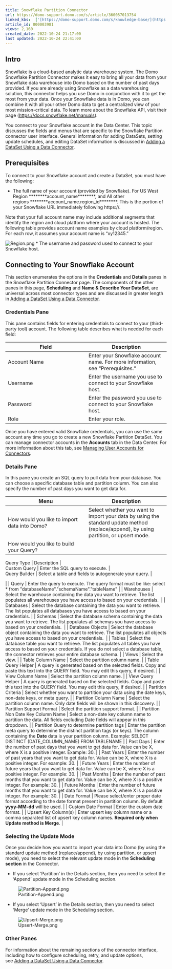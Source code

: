 ```yaml
---
title: Snowflake Partition Connector
url: https://domo-support.domo.com/s/article/360057013754
linked_kbs:  ['[https://domo-support.domo.com/s/knowledge-base/](https://domo-support.domo.com/s/knowledge-base/)', '[https://domo-support.domo.com/s/](https://domo-support.domo.com/s/)', '[https://domo-support.domo.com/s/topic/0TO5w000000ZammGAC](https://domo-support.domo.com/s/topic/0TO5w000000ZammGAC)', '[https://domo-support.domo.com/s/topic/0TO5w000000ZanLGAS](https://domo-support.domo.com/s/topic/0TO5w000000ZanLGAS)', '[https://domo-support.domo.com/s/topic/0TO5w000000ZapAGAS](https://domo-support.domo.com/s/topic/0TO5w000000ZapAGAS)', '[https://domo-support.domo.com/s/article/360058891393](https://domo-support.domo.com/s/article/360058891393)', '[https://domo-support.domo.com/s/article/360042926054](https://domo-support.domo.com/s/article/360042926054)', '[https://domo-support.domo.com/s/article/360042926274](https://domo-support.domo.com/s/article/360042926274)', '[https://domo-support.domo.com/s/article/360057013754](https://domo-support.domo.com/s/article/360057013754)', '[https://domo-support.domo.com/s/topic/0TO5w000000ZapAGAS/partition-connectors](https://domo-support.domo.com/s/topic/0TO5w000000ZapAGAS/partition-connectors)', '[https://domo-support.domo.com/s/article/360043429933](https://domo-support.domo.com/s/article/360043429933)', '[https://domo-support.domo.com/s/article/360043429953](https://domo-support.domo.com/s/article/360043429953)', '[https://domo-support.domo.com/s/article/360042925494](https://domo-support.domo.com/s/article/360042925494)', '[https://domo-support.domo.com/s/article/4408174643607](https://domo-support.domo.com/s/article/4408174643607)', '[https://domo-support.domo.com/s/article/360043429913](https://domo-support.domo.com/s/article/360043429913)', '[https://domo-support.domo.com/s/login/](https://domo-support.domo.com/s/login/)']
article_id: 000003981
views: 2,160
created_date: 2022-10-24 21:17:00
last updated: 2022-10-24 22:41:00
---
```




Intro
-----


Snowflake is a cloud-based analytic data warehouse system. The Domo Snowflake Partition Connector makes it easy to bring all your data from your Snowflake data warehouse into Domo based on the number of past days provided. If you are already using Snowflake as a data warehousing solution, this connector helps you use Domo in conjunction with it to get the most from your data. Once your Snowflake data is in Domo, you can combine it with all your other Domo data to get a centralized view of your most mission-critical data. To learn more about the Snowflake API, visit their page ([https://docs.snowflake.net/manuals](https://docs.snowflake.net/manuals "https://docs.snowflake.net/manuals")).


You connect to your Snowflake account in the Data Center. This topic discusses the fields and menus that are specific to the Snowflake Partition connector user interface. General information for adding DataSets, setting update schedules, and editing DataSet information is discussed in [Adding a DataSet Using a Data Connector](/s/article/360058891393 "Adding a DataSet Using a Data Connector").


Prerequisites
-------------


To connect to your Snowflake account and create a DataSet, you must have the following:


* The full name of your account (provided by Snowflake). For US West Region ********account\_name********, and All other regions ********account\_name.region\_id********. This is the portion of your Snowflake URL immediately following https://.  
  
Note that your full account name may include additional segments that identify the region and cloud platform where your account is hosted. The following table provides account name examples by cloud platform/region. For each row, it assumes your account name is "xy12345."  
  
![Region.png](Region.png)
* The username and password used to connect to your Snowflake host.


Connecting to Your Snowflake Account
------------------------------------


This section enumerates the options in the **Credentials** and **Details** panes in the Snowflake Partition Connector page. The components of the other panes in this page, **Scheduling** and **Name & Describe Your DataSet**, are universal across most connector types and are discussed in greater length in [Adding a DataSet Using a Data Connector](/s/article/360058891393 "Adding a DataSet Using a Data Connector").


### Credentials Pane


This pane contains fields for entering credentials to connect to your (third-party tool) account. The following table describes what is needed for each field:  




| Field | Description |
| --- | --- |
| Account Name | Enter your Snowflake account name. For more information, see "Prerequisites."  |
| Username | Enter the username you use to connect to your Snowflake host. |
| Password | Enter the password you use to connect to your Snowflake host. |
| Role | Enter your role. |


Once you have entered valid Snowflake credentials, you can use the same account any time you go to create a new Snowflake Partition DataSet. You can manage connector accounts in the **Accounts** tab in the Data Center. For more information about this tab, see [Managing User Accounts for Connectors](/s/article/360042926054 "Managing User Accounts for Connectors").


### Details Pane


In this pane you create an SQL query to pull data from your database. You can choose a specific database table and partition column. You can also specify the number of past days you want to get data for.




| Menu | Description |
| --- | --- |
| How would you like to import data into Domo? | Select whether you want to import your data by using the standard update method (replace/append), by using partition, or upsert mode. |
| How would you like to build your Query? | 

| Query Type | Description |
| Custom Query | Enter the SQL query to execute. |
| Query Builder | Select a table and fields to autogenerate your query. |

 |
| Query | Enter the query to execute. The query format must be like: select \* from \"databaseName\".\"schemaName\".\"tableName\" |
| Warehouses | Select the warehouse containing the data you want to retrieve. The list populates all warehouses you have access to based on your credentials.  |
| Databases | Select the database containing the data you want to retrieve. The list populates all databases you have access to based on your credentials. |
| Schemas | Select the database schema containing the data you want to retrieve. The list populates all schemas you have access to based on your credentials.  |
| Database Objects | Select the database object containing the data you want to retrieve. The list populates all objects you have access to based on your credentials.  |
| Tables | Select the database table you want to retrieve. The list populates all tables you have access to based on your credentials. If you do not select a database table, the connector retrieves your entire database schema. |
| Views | Select the view. |
| Table Column Name | Select the partition column name. |
| Table Query Helper | A query is generated based on the selected fields. Copy and paste this text into the QUERY field. You may edit this query, if desired. |
| View Column Name | Select the partition column name. |
| View Query Helper | A query is generated based on the selected fields. Copy and paste this text into the QUERY field. You may edit this query, if desired. |
| Partition Criteria | Select whether you want to partition your data using the date keys, non-date keys, or meta query. |
| Partition Column Name | Select the partition column name. Only date fields will be shown in this discovery. |
| Partition Support Format | Select the partition support format. |
| Partition Non Date Key Column Name | Select a non-date key column name to partition the data. All fields excluding Date fields will appear in this dropdown. |
| Partition Query to determine partition tags | Enter the partition meta query to determine the distinct partition tags (or keys). The column containing the **Date** data is your partition column.
Example: SELECT DISTINCT (DATE\_COLUMN\_NAME) FROM TABLENAME |
| Past Days | Enter the number of past days that you want to get data for. Value can be X, where X is a positive integer. Example: 30. |
| Past Years | Enter the number of past years that you want to get data for. Value can be X, where X is a positive integer. For example: 30. |
| Future Years | Enter the number of future years that you want to get data for. Value can be X, where X is a positive integer. For example: 30. |
| Past Months | Enter the number of past months that you want to get data for. Value can be X, where X is a positive integer. For example: 30. |
| Future Months | Enter the number of future months that you want to get data for. Value can be X, where X is a positive integer. For example: 30. |
| Date Format | Please select/enter proper date format according to the date format present in partition column. By default **yyyy-MM-dd** will be used. |
| Custom Date Format | Enter the custom date format. |
| Upsert Key Column(s) | Enter upsert key column name or a comma separated list of upsert key column names. **Required only when Update method is Merge**. |


### Selecting the Update Mode


Once you decide how you want to import your data into Domo (by using the standard update method (replace/append), by using partition, or upsert mode), you need to select the relevant update mode in the **Scheduling section** in the Connector.


* If you select 'Partition' in the Details section, then you need to select the 'Append' update mode in the Scheduling section.


![Partition-Append.png](Partition-Append.png)


* If you select 'Upsert' in the Details section, then you need to select 'Merge' update mode in the Scheduling section.


![Upsert-Merge.png](Upsert-Merge.png)


### Other Panes


For information about the remaining sections of the connector interface, including how to configure scheduling, retry, and update options, see [Adding a DataSet Using a Data Connector](/s/article/360042926274 "Adding a DataSet Using a Data Connector").

